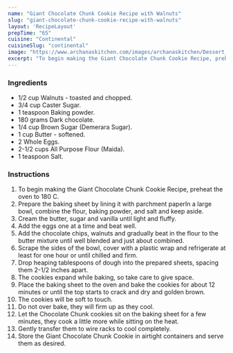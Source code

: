 ---
name: "Giant Chocolate Chunk Cookie Recipe with Walnuts"
slug: "giant-chocolate-chunk-cookie-recipe-with-walnuts"
layout: 'RecipeLayout'
prepTime: "65"
cuisine: "Continental"
cuisineSlug: "continental"
image: "https://www.archanaskitchen.com/images/archanaskitchen/Dessert_Cookies/Giant_Chocolate_Chunk_Cookie_Recipe_with_Walnuts-1.jpg"
excerpt: "To begin making the Giant Chocolate Chunk Cookie Recipe, preheat the oven to 180 C"
---

### Ingredients

- 1/2 cup Walnuts - toasted and chopped.
- 3/4 cup Caster Sugar.
- 1 teaspoon Baking powder.
- 180 grams Dark chocolate.
- 1/4 cup Brown Sugar (Demerara Sugar).
- 1 cup Butter - softened.
- 2 Whole Eggs.
- 2-1/2 cups All Purpose Flour (Maida).
- 1 teaspoon Salt.

### Instructions

1. To begin making the Giant Chocolate Chunk Cookie Recipe, preheat the oven to 180 C.
1. Prepare the baking sheet by lining it with parchment paperIn a large bowl, combine the flour, baking powder, and salt and keep aside.
1. Cream the butter, sugar and vanilla until light and fluffy.
1. Add the eggs one at a time and beat well.
1. Add the chocolate chips, walnuts and gradually beat in the flour to the butter mixture until well blended and just about combined.
1. Scrape the sides of the bowl, cover with a plastic wrap and refrigerate at least for one hour or until chilled and firm.
1. Drop heaping tablespoons of dough into the prepared sheets, spacing them 2-1/2 inches apart.
1. The cookies expand while baking, so take care to give space.
1. Place the baking sheet to the oven and bake the cookies for about 12 minutes or until the top starts to crack and dry and golden brown.
1. The cookies will be soft to touch.
1. Do not over bake, they will firm up as they cool.
1. Let the Chocolate Chunk cookies sit on the baking sheet for a few minutes, they cook a little more while sitting on the heat.
1. Gently transfer them to wire racks to cool completely.
1. Store the Giant Chocolate Chunk Cookie in airtight containers and serve them as desired.
